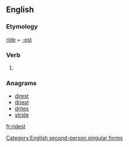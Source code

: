 ==English==

===Etymology===
[[ride]] + [[-est]]

===Verb===
{{en-verb form}}

# {{archaic}} {{form of|Second-person singular simple present form|ride}}

===Anagrams===
* [[direst#English|direst]]
* [[driest#English|driest]]
* [[drites#English|drites]]
* [[stride#English|stride]]

[[Category:English second-person singular forms]]

[[fr:ridest]]